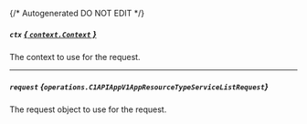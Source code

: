 {/* Autogenerated DO NOT EDIT  */}

##### `ctx` [*{ `context.Context` }*](https://pkg.go.dev/context#Context)
The context to use for the request.

---
##### `request` *{`operations.C1APIAppV1AppResourceTypeServiceListRequest`}*
The request object to use for the request.

<Collapsible openLabel={Labels.showProperties} closeLabel={Labels.hideProperties}>
  <C1APIAppV1AppResourceTypeServiceListRequest />
</Collapsible>

